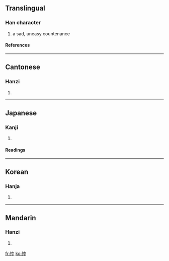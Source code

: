 ==Translingual==
===Han character===
{{Han char|rn=61|rad=心|as=04|sn=7|four=9500<sub>6</sub>|canj=心中 (PL)}}
# a sad, uneasy countenance
====References====
{{Han ref|kx=0377.140|dkj=10354|dj=0705.010|hdz=42276.100|uh=5FE1|ud=24545|bh=CADD|bd=51933}}
----
==Cantonese==
===Hanzi===
{{yue-hanzi|jyut=|y=chung1}}
# {{defn|Cantonese}}
----
==Japanese==
===Kanji===
{{ja-kanji|grade=|rs=心04}}
# {{defn|Japanese}} 
====Readings====
{{ja-readings|on=[[ちゅう]] (chū), [[しゅう]] (shū), [[しゅ]] (shu)|kun=[[うれえる]] (ureeru)}}
----
==Korean==
===Hanja===
{{ko-hanja|hangeul=충|eumhun=|rv=chung|mr=ch'ung|y=chwung}}
# {{defn|Korean}}
----
==Mandarin==
===Hanzi===
{{cmn-hanzi|pin=[[chōng]] (chong1)|wg=ch'ung<sup>1</sup>}}
# {{defn|Mandarin}}

[[fr:忡]]
[[ko:忡]]